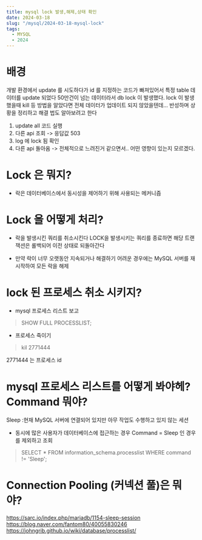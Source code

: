 ```yaml
---
title: mysql lock 발생,해제,상태 확인
date: 2024-03-18
slug: "/mysql/2024-03-18-mysql-lock"
tags:
  - MYSQL
  - 2024
---
```



# 배경
개발 환경에서 update 를 시도하다가 id 를 지정하는 코드가 빠져있어서 특정 table 데이터를 update 되었다
50만건이 넘는 데이터라서 db lock 이 발생했다.
lock 이 발생했을때 kill 등 방법을 알았다면
전체 데이터가 업데이트 되지 않았을텐데...
반성하며 상황을 정리하고 해결 법도 알아보려고 한다


1. update all 코드 실행
2. 다른 api 조회 -> 응답값 503
4. log 에 lock 됨 확인
5. 다른 api 돌아옴 -> 전체적으로 느려진거 같으면서.. 어떤 영향이 있는지 모르겠다.


# Lock 은 뭐지?
* 락은 데이터베이스에서 동시성을 제어하기 위해 사용되는 메커니즘

# Lock 을 어떻게 처리?
* 락을 발생시킨 쿼리를 취소시킨다
    LOCK을 발생시키는 쿼리를 종료하면 해당 트랜잭션은 롤백되어 이전 상태로 되돌아간다

* 만약 락이 너무 오랫동안 지속되거나 해결하기 어려운 경우에는 MySQL 서버를 재시작하여 모든 락을 해제

# lock 된 프로세스 취소 시키지?

* mysql 프로세스 리스트 보고
> SHOW FULL PROCESSLIST;

* 프로세스 죽이기
> kil 2771444

2771444 는 프로세스 id

# mysql 프로세스 리스트를 어떻게 봐야헤? Command 뭐야?
Sleep :현재 MySQL 서버에 연결되어 있지만 아무 작업도 수행하고 있지 않는 세션
* 동시에 많은 사용자가 데이터베이스에 접근하는 경우 Command = Sleep 인 경우를 제외하고 조회
> SELECT * FROM information_schema.processlist WHERE command != 'Sleep';

# Connection Pooling (커넥션 풀)은 뭐야?

https://sarc.io/index.php/mariadb/1154-sleep-session
https://blog.naver.com/fantom80/40055830246
https://johngrib.github.io/wiki/database/processlist/